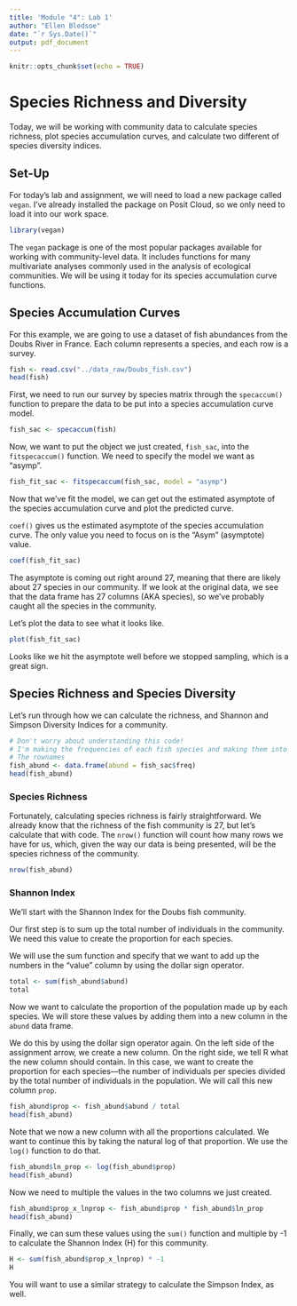```yaml
---
title: 'Module "4": Lab 1'
author: "Ellen Bledsoe"
date: "`r Sys.Date()`"
output: pdf_document
---
```


```r
knitr::opts_chunk$set(echo = TRUE)
```

# Species Richness and Diversity

Today, we will be working with community data to calculate species richness, plot species accumulation curves, and calculate two different of species diversity indices.

## Set-Up

For today's lab and assignment, we will need to load a new package called `vegan`. I've already installed the package on Posit Cloud, so we only need to load it into our work space.

```r
library(vegan)
```

The `vegan` package is one of the most popular packages available for working with community-level data. It includes functions for many multivariate analyses commonly used in the analysis of ecological communities. We will be using it today for its species accumulation curve functions.

## Species Accumulation Curves

For this example, we are going to use a dataset of fish abundances from the Doubs River in France. Each column represents a species, and each row is a survey.

```r
fish <- read.csv("../data_raw/Doubs_fish.csv")
head(fish)
```

First, we need to run our survey by species matrix through the `specaccum()` function to prepare the data to be put into a species accumulation curve model.

```r
fish_sac <- specaccum(fish)
```

Now, we want to put the object we just created, `fish_sac`, into the `fitspecaccum()` function. We need to specify the model we want as "asymp".

```r
fish_fit_sac <- fitspecaccum(fish_sac, model = "asymp")
```

Now that we've fit the model, we can get out the estimated asymptote of the species accumulation curve and plot the predicted curve.

`coef()` gives us the estimated asymptote of the species accumulation curve. The only value you need to focus on is the "Asym" (asymptote) value.

```r
coef(fish_fit_sac)
```

The asymptote is coming out right around 27, meaning that there are likely about 27 species in our community. If we look at the original data, we see that the data frame has 27 columns (AKA species), so we've probably caught all the species in the community.

Let's plot the data to see what it looks like.

```r
plot(fish_fit_sac)
```

Looks like we hit the asymptote well before we stopped sampling, which is a great sign.

## Species Richness and Species Diversity

Let's run through how we can calculate the richness, and Shannon and Simpson Diversity Indices for a community.

```r
# Don't worry about understanding this code! 
# I'm making the frequencies of each fish species and making them into a dataframe
# The rownames 
fish_abund <- data.frame(abund = fish_sac$freq)
head(fish_abund)
```

### Species Richness

Fortunately, calculating species richness is fairly straightforward. We already know that the richness of the fish community is 27, but let's calculate that with code. The `nrow()` function will count how many rows we have for us, which, given the way our data is being presented, will be the species richness of the community.

```r
nrow(fish_abund)
```

### Shannon Index

We'll start with the Shannon Index for the Doubs fish community.

Our first step is to sum up the total number of individuals in the community. We need this value to create the proportion for each species.

We will use the sum function and specify that we want to add up the numbers in the "value" column by using the dollar sign operator.

```r
total <- sum(fish_abund$abund)
total
```

Now we want to calculate the proportion of the population made up by each species. We will store these values by adding them into a new column in the `abund` data frame.

We do this by using the dollar sign operator again. On the left side of the assignment arrow, we create a new column. On the right side, we tell R what the new column should contain. In this case, we want to create the proportion for each species---the number of individuals per species divided by the total number of individuals in the population. We will call this new column `prop`.

```r
fish_abund$prop <- fish_abund$abund / total
head(fish_abund)
```

Note that we now a new column with all the proportions calculated. We want to continue this by taking the natural log of that proportion. We use the `log()` function to do that.

```r
fish_abund$ln_prop <- log(fish_abund$prop)
head(fish_abund)
```

Now we need to multiple the values in the two columns we just created.

```r
fish_abund$prop_x_lnprop <- fish_abund$prop * fish_abund$ln_prop
head(fish_abund)
```

Finally, we can sum these values using the `sum()` function and multiple by -1 to calculate the Shannon Index (H) for this community.

```r
H <- sum(fish_abund$prop_x_lnprop) * -1
H
```

You will want to use a similar strategy to calculate the Simpson Index, as well.

### 
